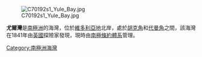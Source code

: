 {{unreferenced|time=2013-10-27T08:33:44+00:00}}
[[Image:C70192s1_Yule_Bay.jpg|thumb]]

'''尤爾灣'''是[[南極洲|南極洲]]的海灣，位於[[維多利亞地|維多利亞地]]北岸，處於[[胡克角|胡克角]]和[[代曼角|代曼角]]之間，該海灣在1841年由[[英國|英國]]探險家發現，現時由[[南極條約體系|南極條約體系]]管理。

{{coord|70|44|S|166|40|E|display=title}}

{{Antarctica-geo-stub}}
[[Category:南極洲海灣|Category:南極洲海灣]]